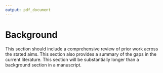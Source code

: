 ---
output: pdf_document
---

\center
# Background
\raggedright

This section should include a comprehensive review of prior work across the stated aims.
This section also provides a summary of the gaps in the current literature.
This section will be substantially longer than a background section in a manuscript.
